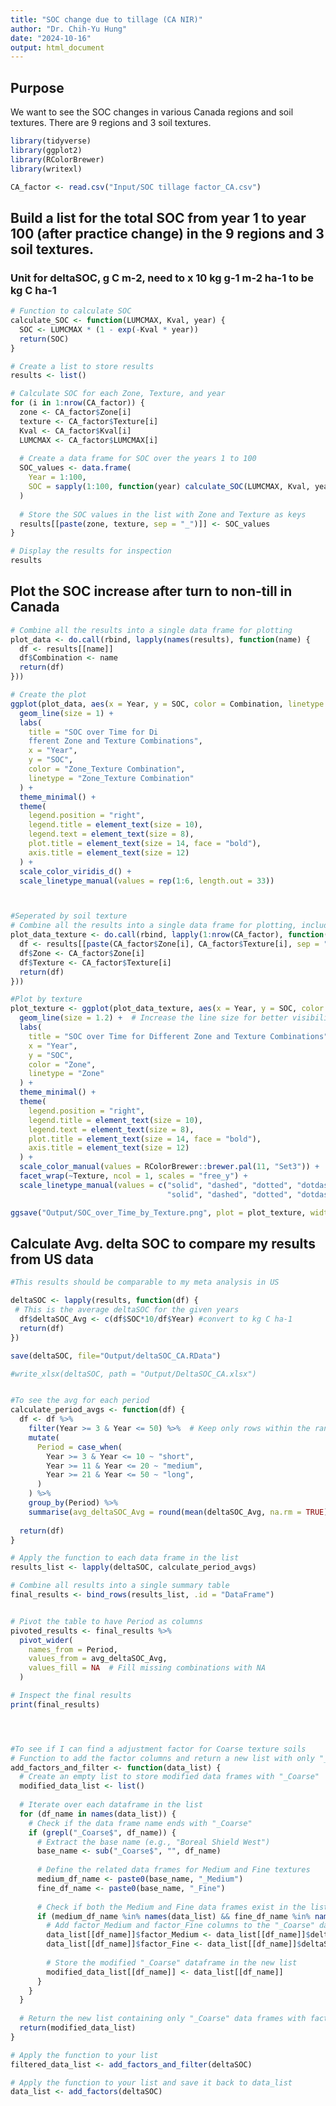 ```yaml
---
title: "SOC change due to tillage (CA NIR)"
author: "Dr. Chih-Yu Hung"
date: "2024-10-16"
output: html_document
---
```


## Purpose

We want to see the SOC changes in various Canada regions and soil textures. There are 9 regions and 3 soil textures. 

```r
library(tidyverse)
library(ggplot2)
library(RColorBrewer)
library(writexl)

CA_factor <- read.csv("Input/SOC tillage factor_CA.csv")
```

## Build a list for the total SOC from year 1 to year 100 (after practice change) in the 9 regions and 3 soil textures.

### Unit for deltaSOC, g C m-2, need to x 10 kg g-1 m-2 ha-1 to be kg C ha-1 
```r

# Function to calculate SOC
calculate_SOC <- function(LUMCMAX, Kval, year) {
  SOC <- LUMCMAX * (1 - exp(-Kval * year))
  return(SOC)
}

# Create a list to store results
results <- list()

# Calculate SOC for each Zone, Texture, and year
for (i in 1:nrow(CA_factor)) {
  zone <- CA_factor$Zone[i]
  texture <- CA_factor$Texture[i]
  Kval <- CA_factor$Kval[i]
  LUMCMAX <- CA_factor$LUMCMAX[i]
  
  # Create a data frame for SOC over the years 1 to 100
  SOC_values <- data.frame(
    Year = 1:100,
    SOC = sapply(1:100, function(year) calculate_SOC(LUMCMAX, Kval, year))
  )
  
  # Store the SOC values in the list with Zone and Texture as keys
  results[[paste(zone, texture, sep = "_")]] <- SOC_values
}

# Display the results for inspection
results 

```



## Plot the SOC increase after turn to non-till in Canada 

```r
# Combine all the results into a single data frame for plotting
plot_data <- do.call(rbind, lapply(names(results), function(name) {
  df <- results[[name]]
  df$Combination <- name
  return(df)
}))

# Create the plot
ggplot(plot_data, aes(x = Year, y = SOC, color = Combination, linetype = Combination)) +
  geom_line(size = 1) +
  labs(
    title = "SOC over Time for Di
    fferent Zone and Texture Combinations",
    x = "Year",
    y = "SOC",
    color = "Zone_Texture Combination",
    linetype = "Zone_Texture Combination"
  ) +
  theme_minimal() +
  theme(
    legend.position = "right",
    legend.title = element_text(size = 10),
    legend.text = element_text(size = 8),
    plot.title = element_text(size = 14, face = "bold"),
    axis.title = element_text(size = 12)
  ) +
  scale_color_viridis_d() +
  scale_linetype_manual(values = rep(1:6, length.out = 33))



#Seperated by soil texture
# Combine all the results into a single data frame for plotting, including Texture information
plot_data_texture <- do.call(rbind, lapply(1:nrow(CA_factor), function(i) {
  df <- results[[paste(CA_factor$Zone[i], CA_factor$Texture[i], sep = "_")]]
  df$Zone <- CA_factor$Zone[i]
  df$Texture <- CA_factor$Texture[i]
  return(df)
}))

#Plot by texture
plot_texture <- ggplot(plot_data_texture, aes(x = Year, y = SOC, color = Zone, linetype = Zone)) +
  geom_line(size = 1.2) +  # Increase the line size for better visibility
  labs(
    title = "SOC over Time for Different Zone and Texture Combinations",
    x = "Year",
    y = "SOC",
    color = "Zone",
    linetype = "Zone"
  ) +
  theme_minimal() +
  theme(
    legend.position = "right",
    legend.title = element_text(size = 10),
    legend.text = element_text(size = 8),
    plot.title = element_text(size = 14, face = "bold"),
    axis.title = element_text(size = 12)
  ) +
  scale_color_manual(values = RColorBrewer::brewer.pal(11, "Set3")) +  # Use a palette with 11 distinct colors
  facet_wrap(~Texture, ncol = 1, scales = "free_y") +
  scale_linetype_manual(values = c("solid", "dashed", "dotted", "dotdash", "longdash", "twodash", 
                                   "solid", "dashed", "dotted", "dotdash", "longdash"))  # 11 line types

ggsave("Output/SOC_over_Time_by_Texture.png", plot = plot_texture, width = 10, height = 12, dpi = 300)
```



## Calculate Avg. delta SOC to compare my results from US data

```r
#This results should be comparable to my meta analysis in US

deltaSOC <- lapply(results, function(df) {
 # This is the average deltaSOC for the given years
  df$deltaSOC_Avg <- c(df$SOC*10/df$Year) #convert to kg C ha-1
  return(df)
})

save(deltaSOC, file="Output/deltaSOC_CA.RData")

#write_xlsx(deltaSOC, path = "Output/DeltaSOC_CA.xlsx")


#To see the avg for each period
calculate_period_avgs <- function(df) {
  df <- df %>%
    filter(Year >= 3 & Year <= 50) %>%  # Keep only rows within the range
    mutate(
      Period = case_when(
        Year >= 3 & Year <= 10 ~ "short",
        Year >= 11 & Year <= 20 ~ "medium",
        Year >= 21 & Year <= 50 ~ "long",
      )
    ) %>%
    group_by(Period) %>%
    summarise(avg_deltaSOC_Avg = round(mean(deltaSOC_Avg, na.rm = TRUE),1), .groups = "drop")
  
  return(df)
}

# Apply the function to each data frame in the list
results_list <- lapply(deltaSOC, calculate_period_avgs)

# Combine all results into a single summary table
final_results <- bind_rows(results_list, .id = "DataFrame")


# Pivot the table to have Period as columns
pivoted_results <- final_results %>%
  pivot_wider(
    names_from = Period,
    values_from = avg_deltaSOC_Avg,
    values_fill = NA  # Fill missing combinations with NA
  )

# Inspect the final results
print(final_results)





```


```r
#To see if I can find a adjustment factor for Coarse texture soils
# Function to add the factor columns and return a new list with only "_Coarse" data frames
add_factors_and_filter <- function(data_list) {
  # Create an empty list to store modified data frames with "_Coarse"
  modified_data_list <- list()
  
  # Iterate over each dataframe in the list
  for (df_name in names(data_list)) {
    # Check if the data frame name ends with "_Coarse"
    if (grepl("_Coarse$", df_name)) {
      # Extract the base name (e.g., "Boreal Shield West")
      base_name <- sub("_Coarse$", "", df_name)
      
      # Define the related data frames for Medium and Fine textures
      medium_df_name <- paste0(base_name, "_Medium")
      fine_df_name <- paste0(base_name, "_Fine")
      
      # Check if both the Medium and Fine data frames exist in the list
      if (medium_df_name %in% names(data_list) && fine_df_name %in% names(data_list)) {
        # Add factor_Medium and factor_Fine columns to the "_Coarse" dataframe
        data_list[[df_name]]$factor_Medium <- data_list[[df_name]]$deltaSOC / data_list[[medium_df_name]]$deltaSOC
        data_list[[df_name]]$factor_Fine <- data_list[[df_name]]$deltaSOC / data_list[[fine_df_name]]$deltaSOC
        
        # Store the modified "_Coarse" dataframe in the new list
        modified_data_list[[df_name]] <- data_list[[df_name]]
      }
    }
  }
  
  # Return the new list containing only "_Coarse" data frames with factors
  return(modified_data_list)
}

# Apply the function to your list
filtered_data_list <- add_factors_and_filter(deltaSOC)

# Apply the function to your list and save it back to data_list
data_list <- add_factors(deltaSOC)



```